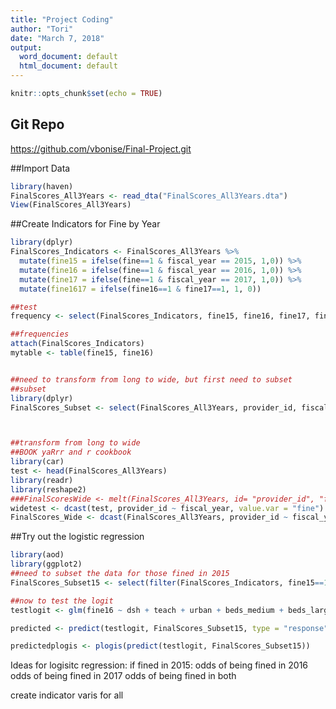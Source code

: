 ```yaml
---
title: "Project Coding"
author: "Tori"
date: "March 7, 2018"
output:
  word_document: default
  html_document: default
---
```


```r
knitr::opts_chunk$set(echo = TRUE)
```

## Git Repo
[https://github.com/vbonise/Final-Project.git](https://github.com/vbonise/Final-Project.git)

##Import Data
```r
library(haven)
FinalScores_All3Years <- read_dta("FinalScores_All3Years.dta")
View(FinalScores_All3Years)
```

##Create Indicators for Fine by Year
```r
library(dplyr)
FinalScores_Indicators <- FinalScores_All3Years %>%
  mutate(fine15 = ifelse(fine==1 & fiscal_year == 2015, 1,0)) %>%
  mutate(fine16 = ifelse(fine==1 & fiscal_year == 2016, 1,0)) %>%
  mutate(fine17 = ifelse(fine==1 & fiscal_year == 2017, 1,0)) %>%
  mutate(fine1617 = ifelse(fine16==1 & fine17==1, 1, 0))

##test
frequency <- select(FinalScores_Indicators, fine15, fine16, fine17, fine1617)

##frequencies
attach(FinalScores_Indicators)
mytable <- table(fine15, fine16)


##need to transform from long to wide, but first need to subset
##subset
library(dplyr)
FinalScores_Subset <- select(FinalScores_All3Years, provider_id, fiscal_year, fine, dsh, teach, urban, beds_small, beds_medium, beds_large, readmiss_fine, vbp_fine)%>%filter(provider_id == 10001)



##transform from long to wide
##BOOK yaRrr and r cookbook
library(car)
test <- head(FinalScores_All3Years)
library(readr)
library(reshape2)
###FinalScoresWide <- melt(FinalScores_All3Years, id= "provider_id", "fiscal_year")
widetest <- dcast(test, provider_id ~ fiscal_year, value.var = "fine")
FinalScores_Wide <- dcast(FinalScores_All3Years, provider_id ~ fiscal_year, value.var = "fine")
```
##Try out the logistic regression
```r
library(aod)
library(ggplot2)
##need to subset the data for those fined in 2015
FinalScores_Subset15 <- select(filter(FinalScores_Indicators, fine15==1), c(fine, fine15, fine16, fine17, fine1617, dsh, teach, urban, beds_small, beds_medium, beds_large, readmiss_fine, vbp_fine))

##now to test the logit
testlogit <- glm(fine16 ~ dsh + teach + urban + beds_medium + beds_large +readmiss_fine + vbp_fine, data = FinalScores_Subset15, family=binomial(link="logit"))

predicted <- predict(testlogit, FinalScores_Subset15, type = "response")

predictedplogis <- plogis(predict(testlogit, FinalScores_Subset15))

```
Ideas for logisitc regression:
if fined in 2015:
odds of being fined in 2016
odds of being fined in 2017
odds of being fined in both

create indicator varis for all

